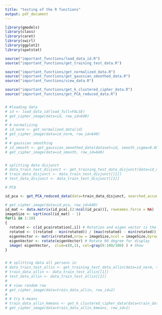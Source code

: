 ```yaml
---
title: "testing of the R functions"
output: pdf_document
---
```


```r
library(gmodels)
library(class)
library(caret)
library(swirl)
library(ggplot2)
library(spatstat)
```


```r

source("important_functions/load_data_id.R")
source("important_functions/get_training_test_data.R")

source("important_functions/get_normalized_data.R")
source("important_functions/get_gaussian_smoothed_data.R")
source("important_functions/view_data.R")

source("important_functions/get_k_clustered_cipher_data.R") 
source("important_functions/get_PCA_reduced_data.R") 


# #loading data
# id <- load_data_id(load_full=FALSE)
# get_cipher_image(data=id, row_id=640)
# 
# # normalizing
# id_norm <- get_normalized_data(id)
# get_cipher_image(data=id_norm, row_id=640)
# 
# # gaussian smoothing
# id_smooth <- get_gaussian_smoothed_data(dataset=id, smooth_sigma=0.05)
# get_cipher_image(data=id_smooth, row_id=640)


# splitting data disjunct
# data_train_test_disjunct <- get_training_test_data_disjunct(data=id_norm)
# train_data_disjunct <- data_train_test_disjunct[[1]]
# test_data_disjunct <- data_train_test_disjunct[[2]]

# PCA

id_pca <- get_PCA_reduced_data(data=train_data_disjunct, searched_accum_var=80)

# get_cipher_image(data=id_pca, row_id=640)
id_mat <- data.matrix(id_pca[,(2:ncol(id_pca))], rownames.force = NA)
imageSize <- sqrt(ncol(id_mat) - 1)
for(i in 1:10)
{
  rotated <- c(id_pca$rotation[,i]) # Rotation and eigen vector is the same
  rotated <- ((rotated - min(rotated)) / (max(rotated) - min(rotated))) # Normalize for visualization
  eigenVector <- matrix(rotated,nrow = imageSize,ncol = imageSize,byrow = FALSE) # convert to matrix 
  eigenVector <- rotate(eigenVector) # Rotate 90 degree for display
  image( eigenVector,  zlim=c(0,1), col=gray(0:100/100) ) # Show
}


# # splitting data all persons in
# data_train_test_allin <- get_training_test_data_allin(data=id_norm, training_percent=70)
# train_data_allin <- data_train_test_allin[[1]]
# test_data_allin <- data_train_test_allin[[2]]
# 
# # view random row
# get_cipher_image(data=train_data_allin, row_id=2)
# 
# # try k-means
# train_data_allin_kmeans <- get_k_clustered_cipher_data(data=train_data_allin_kmeans, n_cluster=1)
# get_cipher_image(data=train_data_allin_kmeans, row_id=1)




```
